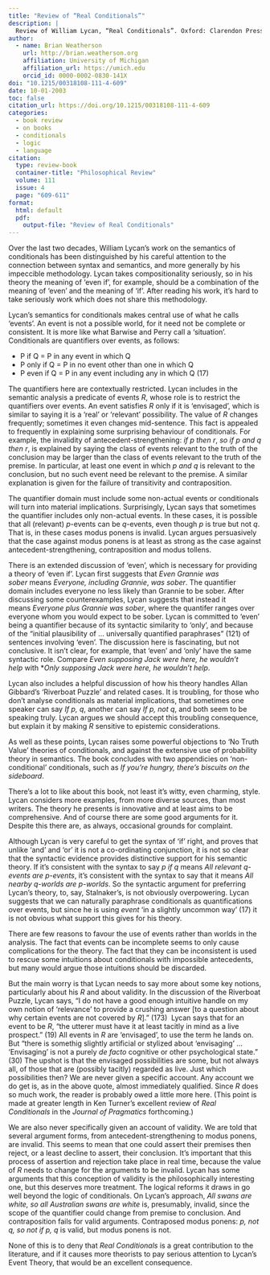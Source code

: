 ```yaml
---
title: "Review of “Real Conditionals”"
description: |
  Review of William Lycan, “Real Conditionals”. Oxford: Clarendon Press, 2001. 
author:
  - name: Brian Weatherson 
    url: http://brian.weatherson.org
    affiliation: University of Michigan
    affiliation_url: https://umich.edu
    orcid_id: 0000-0002-0830-141X
doi: "10.1215/00318108-111-4-609"
date: 10-01-2003
toc: false
citation_url: https://doi.org/10.1215/00318108-111-4-609
categories:
  - book review
  - on books
  - conditionals
  - logic
  - language
citation:
  type: review-book
  container-title: "Philosophical Review"
  volume: 111
  issue: 4
  page: "609-611"
format:
  html: default
  pdf: 
    output-file: "Review of Real Conditionals"
---
```


Over the last two decades, William Lycan's work on the semantics of conditionals has been distinguished by his careful attention to the connection between syntax and semantics, and more generally by his impeccible methodology. Lycan takes compositionality seriously, so in his theory the meaning of 'even if', for example, should be a combination of the meaning of 'even' and the meaning of 'if'. After reading his work, it's hard to take seriously work which does not share this methodology.

Lycan's semantics for conditionals makes central use of what he calls 'events'. An event is not a possible world, for it need not be complete or consistent. It is more like what Barwise and Perry call a 'situation'. Conditionals are quantifiers over events, as follows:

-   P if Q = P in any event in which Q
-   P only if Q = P in no event other than one in which Q
-   P even if Q = P in any event including any in which Q (17)

The quantifiers here are contextually restricted. Lycan includes in the semantic analysis a predicate of events *R*, whose role is to restrict the quantifiers over events. An event satisfies *R* only if it is 'envisaged', which is similar to saying it is a 'real' or 'relevant' possibility. The value of *R* changes frequently; sometimes it even changes mid-sentence. This fact is appealed to frequently in explaining some surprising behaviour of conditionals. For example, the invalidity of antecedent-strengthening: *if p then r*, *so if p and q then r*, is explained by saying the class of events relevant to the truth of the conclusion may be larger than the class of events relevant to the truth of the premise. In particular, at least one event in which *p* *and q* is relevant to the conclusion, but no such event need be relevant to the premise. A similar explanation is given for the failure of transitivity and contraposition.

The quantifier domain must include some non-actual events or conditionals will turn into material implications. Surprisingly, Lycan says that sometimes the quantifier includes only non-actual events. In these cases, it is possible that all (relevant) *p*-events can be *q*-events, even though *p* is true but not *q*. That is, in these cases modus ponens is invalid. Lycan argues persuasively that the case against modus ponens is at least as strong as the case against antecedent-strengthening, contraposition and modus tollens.

There is an extended discussion of 'even', which is necessary for providing a theory of 'even if'. Lycan first suggests that *Even Grannie was sober* means *Everyone, including Grannie*, *was sober*. The quantifier domain includes everyone no less likely than Grannie to be sober. After discussing some counterexamples, Lycan suggests that instead it means *Everyone plus Grannie was sober*, where the quantifer ranges over everyone whom you would expect to be sober. Lycan is committed to 'even' being a quantifier because of its syntactic similarity to 'only', and because of the "initial plausibility of ... universally quantified paraphrases" (121) of sentences involving 'even'. The discussion here is fascinating, but not conclusive. It isn't clear, for example, that 'even' and 'only' have the same syntactic role. Compare *Even supposing Jack were here, he wouldn't help* with \**Only supposing Jack were here, he wouldn't help*.

Lycan also includes a helpful discussion of how his theory handles Allan Gibbard's 'Riverboat Puzzle' and related cases. It is troubling, for those who don't analyse conditionals as material implications, that sometimes one speaker can say *If p, q*, another can say *If p, not q*, and both seem to be speaking truly. Lycan argues we should accept this troubling consequence, but explain it by making *R* sensitive to epistemic considerations.

As well as these points, Lycan raises some powerful objections to 'No Truth Value' theories of conditionals, and against the extensive use of probability theory in semantics. The book concludes with two appendicies on 'non-conditional' conditionals, such as *If you're hungry, there's biscuits on the sideboard*.

There's a lot to like about this book, not least it's witty, even charming, style. Lycan considers more examples, from more diverse sources, than most writers. The theory he presents is innovative and at least aims to be comprehensive. And of course there are some good arguments for it. Despite this there are, as always, occasional grounds for complaint.

Although Lycan is very careful to get the syntax of 'if' right, and proves that unlike 'and' and 'or' it is not a co-ordinating conjunction, it is not so clear that the syntactic evidence provides distinctive support for his semantic theory. If it's consistent with the syntax to say *p if q* means *All relevant q-events are p-events*, it's consistent with the syntax to say that it means *All nearby q-worlds are p-worlds*. So the syntactic argument for preferring Lycan's theory, to, say, Stalnaker's, is not obviously overpowering. Lycan suggests that we can naturally paraphrase conditionals as quantifications over events, but since he is using *event* 'in a slightly uncommon way' (17) it is not obvious what support this gives for his theory.

There are few reasons to favour the use of events rather than worlds in the analysis. The fact that events can be incomplete seems to only cause complications for the theory. The fact that they can be inconsistent is used to rescue some intuitions about conditionals with impossible antecedents, but many would argue those intuitions should be discarded.

But the main worry is that Lycan needs to say more about some key notions, particularly about his *R* and about validity. In the discussion of the Riverboat Puzzle, Lycan says, "I do not have a good enough intuitive handle on my own notion of 'relevance' to provide a crushing answer [to a question about why certain events are not covered by *R*]." (173)  Lycan says that for an event to be *R*, "the utterer must have it at least tacitly in mind as a live prospect." (19) All events in *R* are 'envisaged', to use the term he lands on. But "there is somethig slightly artificial or stylized about 'envisaging' ... 'Envisaging' is not a purely *de facto* cognitive or other psychological state." (30) The upshot is that the envisaged possibilities are some, but not always all, of those that are (possibly tacitly) regarded as live. Just which possibilities then? We are never given a specific account. Any account we do get is, as in the above quote, almost immediately qualified. Since *R* does so much work, the reader is probably owed a little more here. (This point is made at greater length in Ken Turner's excellent review of *Real Conditionals* in the *Journal of Pragmatics* forthcoming.)

We are also never specifically given an account of validity. We are told that several argument forms, from antecedent-strengthening to modus ponens, are invalid. This seems to mean that one could assert their premises then reject, or a least decline to assert, their conclusion. It's important that this process of assertion and rejection take place in real time, because the value of *R* needs to change for the arguments to be invalid. Lycan has some arguments that this conception of validity is the philosophically interesting one, but this deserves more treatment. The logical reforms it draws in go well beyond the logic of conditionals. On Lycan's approach, *All swans are white, so all Australian swans are white* is, presumably, invalid, since the scope of the quantifier could change from premise to conclusion. And contraposition fails for valid arguments. Contraposed modus ponens: *p, not q, so not if p, q* is valid, but modus ponens is not.

None of this is to deny that *Real Conditionals* is a great contribution to the literature, and if it causes more theorists to pay serious attention to Lycan's Event Theory, that would be an excellent consequence.